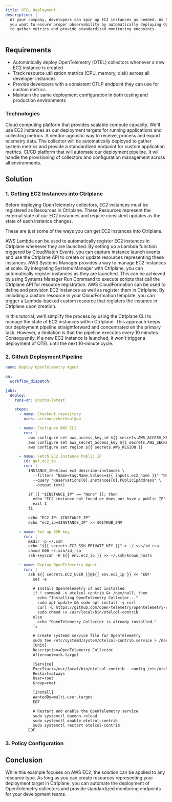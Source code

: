 ```yaml
---
title: OTEL Deployment
description: |
  At your company, developers can spin up EC2 instances as needed. As the platform team,
  you want to ensure proper observability by automatically deploying OpenTelemetry collectors
  to gather metrics and provide standardized monitoring endpoints.
---
```


## Requirements

- Automatically deploy OpenTelemetry (OTEL) collectors whenever a new EC2 instance is created
- Track resource utilization metrics (CPU, memory, disk) across all developer instances
- Provide developers with a consistent OTLP endpoint they can use for custom metrics
- Maintain the same deployment configuration in both testing and production environments

### Technologies

<CardGroup cols={2}>
  <Card title="AWS EC2" icon="cloud">
    Cloud computing platform that provides scalable compute capacity. We'll use
    EC2 instances as our deployment targets for running applications and
    collecting metrics.
  </Card>
  <Card title="OpenTelemetry Collector" icon="code">
    A vendor-agnostic way to receive, process and export telemetry data. The
    collector will be automatically deployed to gather system metrics and
    provide a standardized endpoint for custom application metrics.
  </Card>
  <Card title="Github Actions" icon="github">
    CI/CD platform that will automate our deployment pipeline. It will handle
    the provisioning of collectors and configuration management across all
    environments.
  </Card>
</CardGroup>

## Solution

### 1. Getting EC2 Instances into Ctrlplane

Before deploying OpenTelemetry collectors, EC2 instances must be registered as
Resources in Ctrlplane. These Resources represent the external state of our EC2
instances and require consistent updates as the state of each instance changes.

These are just some of the ways you can get EC2 instances into Ctrlplane.

<AccordionGroup>
  <Accordion title="Using AWS Lambda">
    AWS Lambda can be used to automatically register EC2 instances in Ctrlplane
    whenever they are launched. By setting up a Lambda function triggered by
    CloudWatch Events, you can capture instance launch events and use the
    Ctrlplane API to create or update resources representing these instances.
  </Accordion>

<Accordion title="Using AWS Systems Manager">
  AWS Systems Manager provides a way to manage EC2 instances at scale. By
  integrating Systems Manager with Ctrlplane, you can automatically register
  instances as they are launched. This can be achieved by using Systems Manager
  Run Command to execute scripts that call the Ctrlplane API for resource
  registration.
</Accordion>

  <Accordion title="Using Ctrlplane CLI">
    AWS CloudFormation can be used to define and provision EC2 instances as
    well as register them in Ctrlplane. By including a custom resource in your
    CloudFormation template, you can trigger a Lambda-backed custom resource
    that registers the instance in Ctrlplane upon creation.
  </Accordion>
</AccordionGroup>

In this tutorial, we'll simplify the process by using the Ctrlplane CLI to
manage the state of EC2 instances within Ctrlplane. This approach keeps our
deployment pipeline straightforward and concentrated on the primary task.
However, a limitation is that the pipeline executes every 10 minutes.
Consequently, if a new EC2 instance is launched, it won't trigger a deployment
of OTEL until the next 10-minute cycle.

### 2. Github Deployment Pipeline

```yaml .github/workflows/deploy-otel-agent.yml
name: Deploy OpenTelemetry Agent

on:
  workflow_dispatch:

jobs:
  deploy:
    runs-on: ubuntu-latest

    steps:
      - name: Checkout repository
        uses: actions/checkout@v4

      - name: Configure AWS CLI
        run: |
          aws configure set aws_access_key_id ${{ secrets.AWS_ACCESS_KEY_ID }}
          aws configure set aws_secret_access_key ${{ secrets.AWS_SECRET_ACCESS_KEY }}
          aws configure set region ${{ secrets.AWS_REGION }}

      - name: Fetch EC2 Instance Public IP
        id: get_ec2_ip
        run: |
          INSTANCE_IP=$(aws ec2 describe-instances \
            --filters "Name=tag:Name,Values=${{ inputs.ec2_name }}" "Name=instance-state-name,Values=running" \
            --query "Reservations[0].Instances[0].PublicIpAddress" \
            --output text)

          if [[ "$INSTANCE_IP" == "None" ]]; then
            echo "EC2 instance not found or does not have a public IP"
            exit 1
          fi

          echo "EC2 IP: $INSTANCE_IP"
          echo "ec2_ip=$INSTANCE_IP" >> $GITHUB_ENV

      - name: Set up SSH key
        run: |
          mkdir -p ~/.ssh
          echo "${{ secrets.EC2_SSH_PRIVATE_KEY }}" > ~/.ssh/id_rsa
          chmod 600 ~/.ssh/id_rsa
          ssh-keyscan -H ${{ env.ec2_ip }} >> ~/.ssh/known_hosts

      - name: Deploy OpenTelemetry Agent
        run: |
          ssh ${{ secrets.EC2_USER }}@${{ env.ec2_ip }} << 'EOF'
            set -e

            # Install OpenTelemetry if not installed
            if ! command -v otelcol-contrib &> /dev/null; then
              echo "Installing OpenTelemetry Collector..."
              sudo apt update && sudo apt install -y curl
              curl -L https://github.com/open-telemetry/opentelemetry-collector-releases/releases/latest/download/otelcol-contrib-linux-amd64 -o /usr/local/bin/otelcol-contrib
              sudo chmod +x /usr/local/bin/otelcol-contrib
            else
              echo "OpenTelemetry Collector is already installed."
            fi

            # Create systemd service file for OpenTelemetry
            sudo tee /etc/systemd/system/otelcol-contrib.service > /dev/null <<EOT
            [Unit]
            Description=OpenTelemetry Collector
            After=network.target

            [Service]
            ExecStart=/usr/local/bin/otelcol-contrib --config /etc/otelcol-config.yaml
            Restart=always
            User=root
            Group=root

            [Install]
            WantedBy=multi-user.target
            EOT

            # Restart and enable the OpenTelemetry service
            sudo systemctl daemon-reload
            sudo systemctl enable otelcol-contrib
            sudo systemctl restart otelcol-contrib
          EOF
```

### 3. Policy Configuration

## Conclusion

While this example focuses on AWS EC2, the solution can be applied to any
resource type. As long as you can create resources representing your deployment
target in Ctrlplane, you can automate the deployment of OpenTelemetry collectors
and provide standardized monitoring endpoints for your development teams.
